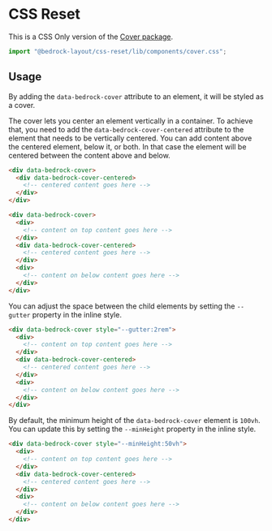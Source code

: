 
<Meta title="CSS Only/components/cover.css" />

# CSS Reset

This is a CSS Only version of the [Cover package](/?path=/docs/components-cover--api).

```javascript
import "@bedrock-layout/css-reset/lib/components/cover.css";
```

## Usage

By adding the `data-bedrock-cover` attribute to an element, it will be styled as a cover.

The cover lets you center an element vertically in a container. To achieve that, you need to add the `data-bedrock-cover-centered` attribute to the element that needs to be vertically centered.
You can add content above the centered element, below it, or both. In that case the element will be centered between the content above and below.

```html
<div data-bedrock-cover>
  <div data-bedrock-cover-centered>
    <!-- centered content goes here -->
  </div>
</div>

<div data-bedrock-cover>
  <div>
    <!-- content on top content goes here -->
  </div>
  <div data-bedrock-cover-centered>
    <!-- centered content goes here -->
  </div>
  <div>
    <!-- content on below content goes here -->
  </div>
</div>
```

You can adjust the space between the child elements by setting the `--gutter` property in the inline style.

```html
<div data-bedrock-cover style="--gutter:2rem">
  <div>
    <!-- content on top content goes here -->
  </div>
  <div data-bedrock-cover-centered>
    <!-- centered content goes here -->
  </div>
  <div>
    <!-- content on below content goes here -->
  </div>
</div>
```

By default, the minimum height of the `data-bedrock-cover` element is `100vh`. You can update this by setting the `--minHeight` property in the inline style.

```html
<div data-bedrock-cover style="--minHeight:50vh">
  <div>
    <!-- content on top content goes here -->
  </div>
  <div data-bedrock-cover-centered>
    <!-- centered content goes here -->
  </div>
  <div>
    <!-- content on below content goes here -->
  </div>
</div>
```
